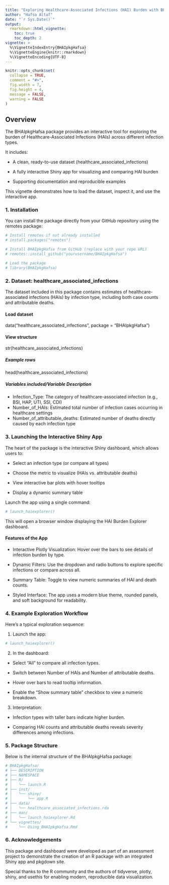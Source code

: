 ```yaml
---
title: "Exploring Healthcare-Associated Infections (HAI) Burden with BHAIpkgHafsa"
author: "Hafsa Altaf"
date: "`r Sys.Date()`"
output:
  rmarkdown::html_vignette:
    toc: true
    toc_depth: 2
vignette: >
  %\VignetteIndexEntry{BHAIpkgHafsa}
  %\VignetteEngine{knitr::rmarkdown}
  %\VignetteEncoding{UTF-8}
---
```


```r
knitr::opts_chunk$set(
  collapse = TRUE,
  comment = "#>",
  fig.width = 7,
  fig.height = 4,
  message = FALSE,
  warning = FALSE
)
```

## Overview

The BHAIpkgHafsa package provides an interactive tool for exploring the burden of Healthcare-Associated Infections (HAIs) across different infection types.

It includes:

- A clean, ready-to-use dataset (healthcare_associated_infections)

- A fully interactive Shiny app for visualizing and comparing HAI burden

- Supporting documentation and reproducible examples

This vignette demonstrates how to load the dataset, inspect it, and use the interactive app.

### 1. Installation

You can install the package directly from your GitHub repository using the remotes package:


```r
# Install remotes if not already installed
# install.packages("remotes")

# Install BHAIpkgHafsa from GitHub (replace with your repo URL)
# remotes::install_github("yourusername/BHAIpkgHafsa")

# Load the package
# library(BHAIpkgHafsa)
```

### 2. Dataset: healthcare_associated_infections

The dataset included in this package contains estimates of healthcare-associated infections (HAIs) by infection type, including both case counts and attributable deaths.

#### Load dataset

data("healthcare_associated_infections", package = "BHAIpkgHafsa")

#### View structure

str(healthcare_associated_infections)

##### Example rows

head(healthcare_associated_infections)

##### Variables included/Variable	Description

- Infection_Type:	The category of healthcare-associated infection (e.g., BSI, HAP, UTI, SSI, CDI)
- Number_of_HAIs:	Estimated total number of infection cases occurring in healthcare settings
- Number_of_attributable_deaths: Estimated number of deaths directly caused by each infection type

### 3. Launching the Interactive Shiny App

The heart of the package is the interactive Shiny dashboard, which allows users to:

- Select an infection type (or compare all types)

- Choose the metric to visualize (HAIs vs. attributable deaths)

- View interactive bar plots with hover tooltips

- Display a dynamic summary table

Launch the app using a single command:

```r
# launch_haiexplorer()
```

This will open a browser window displaying the HAI Burden Explorer dashboard.

#### Features of the App

- Interactive Plotly Visualization:
Hover over the bars to see details of infection burden by type.

- Dynamic Filters:
Use the dropdown and radio buttons to explore specific infections or compare across all.

- Summary Table:
Toggle to view numeric summaries of HAI and death counts.

- Styled Interface:
The app uses a modern blue theme, rounded panels, and soft background for readability.

### 4. Example Exploration Workflow

Here’s a typical exploration sequence:

1. Launch the app:

```r
# launch_haiexplorer()
```

2. In the dashboard:

- Select “All” to compare all infection types.

- Switch between Number of HAIs and Number of attributable deaths.

- Hover over bars to read tooltip information.

- Enable the “Show summary table” checkbox to view a numeric breakdown.

3. Interpretation:

- Infection types with taller bars indicate higher burden.

- Comparing HAI counts and attributable deaths reveals severity differences among infections.

### 5. Package Structure

Below is the internal structure of the BHAIpkgHafsa package:


```r
# BHAIpkgHafsa/
# ├── DESCRIPTION
# ├── NAMESPACE
# ├── R/
# │   └── launch.R
# ├── inst/
# │   └── shiny/
# │       └── app.R
# ├── data/
# │   └── healthcare_associated_infections.rda
# ├── man/
# │   └── launch_haiexplorer.Rd
# └── vignettes/
#     └── Using_BHAIpkgHafsa.Rmd
```

### 6. Acknowledgements

This package and dashboard were developed as part of an assessment project to demonstrate the creation of an R package with an integrated Shiny app and pkgdown site.

Special thanks to the R community and the authors of tidyverse, plotly, shiny, and usethis for enabling modern, reproducible data visualization.



